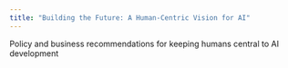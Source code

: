 ```yaml
---
title: "Building the Future: A Human-Centric Vision for AI"
---
```


Policy and business recommendations for keeping humans central to AI development

